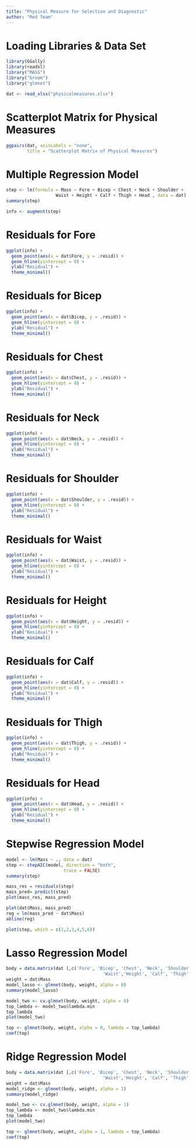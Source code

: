 ```yaml
---
title: "Physical Measure for Selection and Diagnostic"
author: "Red Team"
---
```


# Loading Libraries & Data Set
```r
library(GGally)
library(readxl)
library("MASS")
library("broom")
library("glmnet")

dat <- read_xlsx("physicalmeasures.xlsx")
```
# Scatterplot Matrix for Physical Measures
```r
ggpairs(dat, axisLabels = "none", 
        title = "Scatterplot Matrix of Physical Measures")
```

# Multiple Regression Model
```r
step <- lm(formula = Mass ~ Fore + Bicep + Chest + Neck + Shoulder +
                   Waist + Height + Calf + Thigh + Head , data = dat)
summary(step)

info <- augment(step)
```

# Residuals for Fore
```r
ggplot(info) +
  geom_point(aes(x = dat$Fore, y = .resid)) +
  geom_hline(yintercept = 0) +
  ylab("Residual") +
  theme_minimal()
```

# Residuals for Bicep
```r
ggplot(info) +
  geom_point(aes(x = dat$Bicep, y = .resid)) +
  geom_hline(yintercept = 0) +
  ylab("Residual") +
  theme_minimal()
```

# Residuals for Chest
```r
ggplot(info) +
  geom_point(aes(x = dat$Chest, y = .resid)) +
  geom_hline(yintercept = 0) +
  ylab("Residual") +
  theme_minimal()
```

# Residuals for Neck
```r
ggplot(info) +
  geom_point(aes(x = dat$Neck, y = .resid)) +
  geom_hline(yintercept = 0) +
  ylab("Residual") +
  theme_minimal()
```

# Residuals for Shoulder
```r
ggplot(info) +
  geom_point(aes(x = dat$Shoulder, y = .resid)) +
  geom_hline(yintercept = 0) +
  ylab("Residual") +
  theme_minimal()
```

# Residuals for Waist
```r
ggplot(info) +
  geom_point(aes(x = dat$Waist, y = .resid)) +
  geom_hline(yintercept = 0) +
  ylab("Residual") +
  theme_minimal()
```

# Residuals for Height
```r
ggplot(info) +
  geom_point(aes(x = dat$Height, y = .resid)) +
  geom_hline(yintercept = 0) +
  ylab("Residual") +
  theme_minimal()
```

# Residuals for Calf
```r
ggplot(info) +
  geom_point(aes(x = dat$Calf, y = .resid)) +
  geom_hline(yintercept = 0) +
  ylab("Residual") +
  theme_minimal()
```

# Residuals for Thigh
```r
ggplot(info) +
  geom_point(aes(x = dat$Thigh, y = .resid)) +
  geom_hline(yintercept = 0) +
  ylab("Residual") +
  theme_minimal()
```

# Residuals for Head
```r
ggplot(info) +
  geom_point(aes(x = dat$Head, y = .resid)) +
  geom_hline(yintercept = 0) +
  ylab("Residual") +
  theme_minimal()
```

# Stepwise Regression Model
```r
model <- lm(Mass ~ ., data = dat)
step <- stepAIC(model, direction = "both", 
                      trace = FALSE)
summary(step)
```


```r
mass_res = residuals(step)
mass_pred= predict(step)
plot(mass_res, mass_pred)

plot(dat$Mass, mass_pred)
reg = lm(mass_pred ~ dat$Mass)
abline(reg)

plot(step, which = c(1,2,3,4,5,6))
```

# Lasso Regression Model
```r
body = data.matrix(dat [,c('Fore', 'Bicep', 'Chest', 'Neck', 'Shoulder',
                                     'Waist','Height', 'Calf', 'Thigh', 'Head')])
weight = dat$Mass
model_lasso <- glmnet(body, weight, alpha = 0)
summary(model_lasso)

model_two <- cv.glmnet(body, weight, alpha = 0)
top_lambda <- model_two$lambda.min
top_lambda
plot(model_two)

top <- glmnet(body, weight, alpha = 0, lambda = top_lambda)
coef(top)
```

# Ridge Regression Model
```r
body = data.matrix(dat [,c('Fore', 'Bicep', 'Chest', 'Neck', 'Shoulder',
                                     'Waist','Height', 'Calf', 'Thigh', 'Head')])
weight = dat$Mass
model_ridge <- glmnet(body, weight, alpha = 1)
summary(model_ridge)

model_two <- cv.glmnet(body, weight, alpha = 1)
top_lambda <- model_two$lambda.min
top_lambda
plot(model_two)

top <- glmnet(body, weight, alpha = 1, lambda = top_lambda)
coef(top)
```

